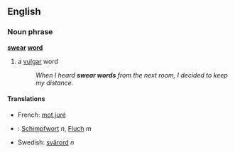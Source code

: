 == English ==

=== Noun phrase ===

'''[[swear]] [[word]]'''

# a [[vulgar]] word
#:''When I heard '''swear words''' from the next room, I decided to keep my distance.''

==== Translations ====

* French: [[mot juré]]
* {{de}}: [[Schimpfwort]] ''n'', [[Fluch]] ''m''
* Swedish: [[svärord]] ''n''